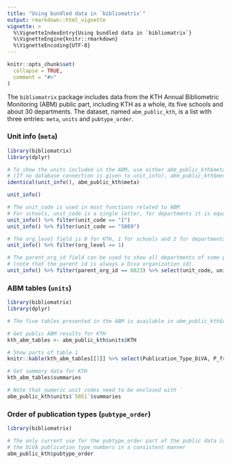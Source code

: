 ```yaml
---
title: "Using bundled data in `bibliomatrix`"
output: rmarkdown::html_vignette
vignette: >
  %\VignetteIndexEntry{Using bundled data in `bibliomatrix`}
  %\VignetteEngine{knitr::rmarkdown}
  %\VignetteEncoding{UTF-8}
---
```


```r
knitr::opts_chunk$set(
  collapse = TRUE,
  comment = "#>"
)
```

The `bibliomatrix` package includes data from the KTH Annual Bibliometric Monitoring (ABM) public part, including KTH as a whole, its five schools and about 30 departments. The dataset, named `abm_public_kth`, is a list with three entries: `meta`, `units` and `pubtype_order`.

### Unit info (`meta`)
```r
library(bibliomatrix)
library(dplyr)

# To show the units included in the ABM, use either abm_public_kth$meta or the unit_info() function.
# (If no database connection is given to unit_info), abm_public_kth$meta is used anyway)
identical(unit_info(), abm_public_kth$meta)

unit_info()

# The unit_code is used in most functions related to ABM
# For schools, unit_code is a single letter, for departments it is equal to the DiVA organization id
unit_info() %>% filter(unit_code == "I")
unit_info() %>% filter(unit_code == "5869")

# The org_level field is 0 for KTH, 1 for schools and 2 for departments. Info for all schools:
unit_info() %>% filter(org_level == 1)

# The parent_org_id field can be used to show all departments of some particular school
# (note that the parent id is always a Diva organization id).
unit_info() %>% filter(parent_org_id == 6023) %>% select(unit_code, unit_long_en) %>% arrange(unit_long_en)

```

### ABM tables (`units`)
```r
library(bibliomatrix)
library(dplyr)

# The five tables presented in the ABM is available in abm_public_kth$units for each unit.

# Get public ABM results for KTH
kth_abm_tables <- abm_public_kth$units$KTH

# Show parts of table 1
knitr::kable(kth_abm_tables[[1]] %>% select(Publication_Type_DiVA, P_frac, WoS_coverage))

# Get summary data for KTH
kth_abm_tables$summaries

# Note that numeric unit codes need to be enclosed with ` 
abm_public_kth$units$`5851`$summaries
```

### Order of publication types (`pubtype_order`)
```r
library(bibliomatrix)

# The only current use for the pubtype_order part of the public data is to present
# the DiVA publication type numbers in a consistent manner
abm_public_kth$pubtype_order
```

